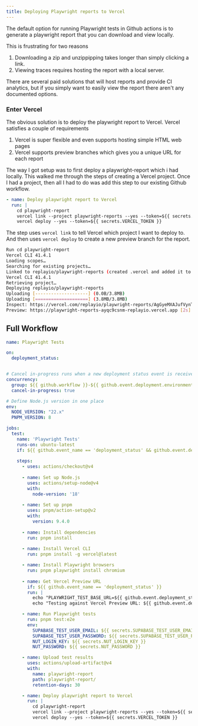 ```yaml
---
title: Deploying Playwright reports to Vercel
---
```




The default option for running Playwright tests in Github actions is to generate a playwright report that you can download and view locally. 



This is frustrating for two reasons 

1. Downloading a zip and unzippipping takes longer than simply clicking a link.
2. Viewing traces requires hosting the report with a local server.

There are several paid solutions that will host reports and provide CI analytics, but if you simply want to easily view the report there aren't any documented options.



### Enter Vercel

The obvious solution is to deploy the playwright report to Vercel. Vercel satisfies a couple of requirements

1. Vercel is super flexible and even supports hosting simple HTML web pages
2. Vercel supports preview branches which gives you a unique URL for each report



The way I got setup was to first deploy a playwright-report which i had locally. This walked me through the steps of creating a Vercel project. Once I had a project, then all I had to do was add this step to our existing Github workflow.

```yaml
- name: Deploy playwright report to Vercel
  run: |
    cd playwright-report
    vercel link --project playwright-reports --yes --token=${{ secrets.VERCEL_TOKEN }}
    vercel deploy --yes --token=${{ secrets.VERCEL_TOKEN }}
```



The step uses `vercel link` to tell Vercel which project I want to deploy to. And then uses `vercel deploy` to create a new preview branch for the report.



```bash
Run cd playwright-report
Vercel CLI 41.4.1
Loading scopes…
Searching for existing projects…
Linked to replayio/playwright-reports (created .vercel and added it to .gitignore)
Vercel CLI 41.4.1
Retrieving project…
Deploying replayio/playwright-reports
Uploading [--------------------] (0.0B/3.8MB)
Uploading [====================] (3.8MB/3.8MB)
Inspect: https://vercel.com/replayio/playwright-reports/AgGyeMXAJufVynTTePQW9DSZpCy6 
Preview: https://playwright-reports-ayqc9csnm-replayio.vercel.app [2s]

```



## Full Workflow

```yaml
name: Playwright Tests

on:
  deployment_status:


# Cancel in-progress runs when a new deployment status event is received
concurrency:
  group: ${{ github.workflow }}-${{ github.event.deployment.environment || github.ref }}
  cancel-in-progress: true

# Define Node.js version in one place
env:
  NODE_VERSION: "22.x"
  PNPM_VERSION: 8

jobs:
  test:
    name: 'Playwright Tests'
    runs-on: ubuntu-latest
    if: ${{ github.event_name == 'deployment_status' && github.event.deployment_status.state == 'success' }}
    
    steps:
      - uses: actions/checkout@v4
      
      - name: Set up Node.js
        uses: actions/setup-node@v4
        with:
          node-version: '18'
          
      - name: Set up pnpm
        uses: pnpm/action-setup@v2
        with:
          version: 9.4.0
          
      - name: Install dependencies
        run: pnpm install 
      
      - name: Install Vercel CLI
        run: pnpm install -g vercel@latest

      - name: Install Playwright browsers
        run: pnpm playwright install chromium
      
      - name: Get Vercel Preview URL
        if: ${{ github.event_name == 'deployment_status' }}
        run: |
          echo "PLAYWRIGHT_TEST_BASE_URL=${{ github.event.deployment_status.target_url }}" >> $GITHUB_ENV
          echo "Testing against Vercel Preview URL: ${{ github.event.deployment_status.target_url }}"

      - name: Run Playwright tests 
        run: pnpm test:e2e
        env:
          SUPABASE_TEST_USER_EMAIL: ${{ secrets.SUPABASE_TEST_USER_EMAIL }}
          SUPABASE_TEST_USER_PASSWORD: ${{ secrets.SUPABASE_TEST_USER_PASSWORD }}
          NUT_LOGIN_KEY: ${{ secrets.NUT_LOGIN_KEY }}
          NUT_PASSWORD: ${{ secrets.NUT_PASSWORD }}

      - name: Upload test results
        uses: actions/upload-artifact@v4
        with:
          name: playwright-report
          path: playwright-report/
          retention-days: 30

      - name: Deploy playwright report to Vercel
        run: |
          cd playwright-report
          vercel link --project playwright-reports --yes --token=${{ secrets.VERCEL_TOKEN }}
          vercel deploy --yes --token=${{ secrets.VERCEL_TOKEN }}



```

